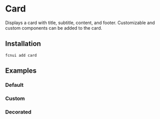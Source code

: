 # Card

Displays a card with title, subtitle, content, and footer.
Customizable and custom components can be added to the card.


## Installation
```shell
fcnui add card
```


## Examples

### Default
<DefaultIframe src="https://fcnui-playground.vercel.app/#/card" height={600}/>

### Custom
<DefaultIframe src="https://fcnui-playground.vercel.app/#/card?isCustom=true" height={500}/>

### Decorated
<DefaultIframe src="https://fcnui-playground.vercel.app/#/card?isDecorated=true" height={600}/>

